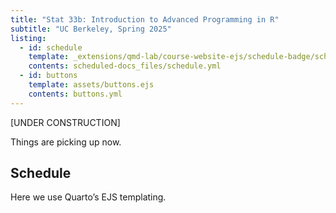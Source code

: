 ```yaml
---
title: "Stat 33b: Introduction to Advanced Programming in R"
subtitle: "UC Berkeley, Spring 2025"
listing:
  - id: schedule
    template: _extensions/qmd-lab/course-website-ejs/schedule-badge/schedule.ejs
    contents: scheduled-docs_files/schedule.yml
  - id: buttons
    template: assets/buttons.ejs
    contents: buttons.yml
---
```


::: {#buttons}
:::

[UNDER CONSTRUCTION]


::: {.callout-note title="Welcome to Week 1 of Stat 33b"}
:::

::: {.callout-note title="Welcome to Week 2"}
Things are picking up now.
:::

## Schedule

Here we use Quarto's EJS templating.


::: {#schedule}
:::

